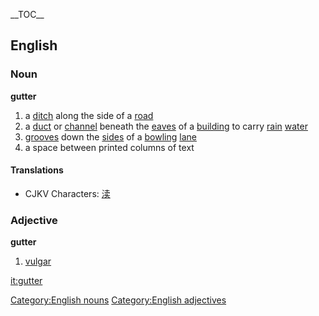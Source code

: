 {{wikipedia}}
__TOC__
==English==
=== Noun ===
[[Category:English nouns]]
'''gutter'''

# a [[ditch]] along the side of a [[road]]
# a [[duct]] or [[channel]] beneath the [[eave]]s of a [[building]] to carry [[rain]] [[water]]
# [[groove]]s down the [[side]]s of a [[bowling]] [[lane]]
# a space between printed columns of text

====Translations====
*CJKV Characters: [[渎]]

=== Adjective ===
[[Category:English adjectives]]
'''gutter'''

# [[vulgar]]

[[it:gutter]]